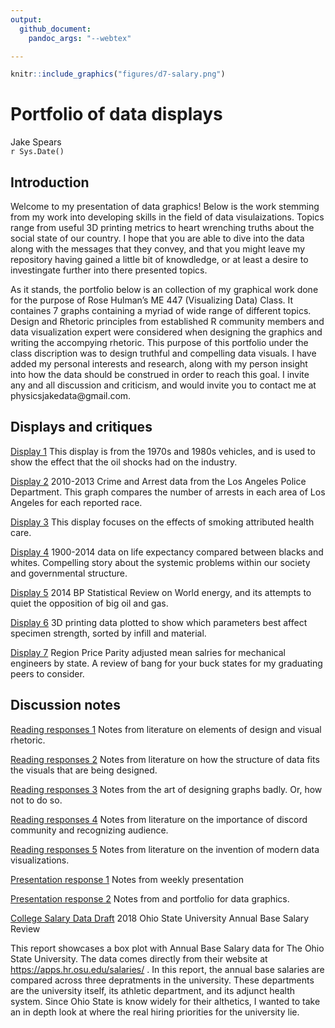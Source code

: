 ```yaml
---
output: 
  github_document:
    pandoc_args: "--webtex"

---
```

```r
knitr::include_graphics("figures/d7-salary.png")
```


# Portfolio of data displays 

Jake Spears  
`r Sys.Date()`  

## Introduction
Welcome to my presentation of data graphics! Below is the work stemming from my work into developing skills in the field of data visulaizations. Topics range from useful 3D printing metrics to heart wrenching truths about the social state of our country. I hope that you are able to dive into the data along with the messages that they convey, and that you might leave my repository having gained a little bit of knowdledge, or at least a desire to investingate further into there presented topics.

As it stands, the portfolio below is an collection of my graphical work done for the purpose of Rose Hulman's ME 447 (Visualizing Data) Class. It containes 7 graphs containing a myriad of wide range of different topics. Design and Rhetoric principles from established R community members and data visualization expert were considered when designing the graphics and writing the accompying rhetoric. This purpose of this portfolio under the class discription was to design truthful and compelling data visuals. I have added my personal interests and research, along with my person insight into how the data should be construed in order to reach this goal. I invite any and all discussion and criticism, and would invite you to contact me at physicsjakedata@gmail.com.


## Displays and critiques

[Display 1](reports/d1-mpg-report.md) This display is from the 1970s and 1980s vehicles, and is used to show the effect that the oil shocks had on the industry.

[Display 2](reports/d2-report.md) 2010-2013 Crime and Arrest data from the Los Angeles Police Department. This graph compares the number of arrests in each area of Los Angeles for each reported race.

[Display 3](reports/d3-smoking-report.md) This display focuses on the effects of smoking attributed health care.

[Display 4](reports/d4-mortality-figure.md) 1900-2014 data on life expectancy compared between blacks and whites. Compelling story about the systemic problems within our society and governmental structure.

[Display 5](reports/d5-gas-report.md) 2014 BP Statistical Review on World energy, and its attempts to quiet the opposition of big oil and gas.

[Display 6](reports/d6-3dprinting-report.md) 3D printing data plotted to show which parameters best affect specimen strength, sorted by infill and material.

[Display 7](reports/d7-salary-report.md) Region Price Parity adjusted mean salries for mechanical engineers by state. A review of bang for your buck states for my graduating peers to consider.

Discussion notes
----------------

[Reading responses 1](reports/reading-responses-w2.md) Notes from literature on elements of design and visual rhetoric.

[Reading responses 2](reports/reading-responses-w4.md) Notes from literature on how the structure of data fits the visuals that are being designed.

[Reading responses 3](reports/reading-responses-w6.md) Notes
from the art of designing graphs badly. Or, how not to do so.

[Reading responses 4](reports/w8-reading-responses.md) Notes from literature on the importance of discord community and recognizing audience.

[Reading responses 5](reports/w10-reading-responses.md) Notes from literature on the invention of modern data visualizations.

[Presentation response 1](reports/d1-presentation-prompts.md) Notes from weekly presentation

[Presentation response 2](reports/d2-presentation-responses.md) Notes from and portfolio for data graphics.

[College Salary Data Draft](reports/d1-report.md) 2018 Ohio State University Annual Base Salary Review

This report showcases a box plot with Annual Base Salary data for The Ohio State University. The data comes directly from their website at <https://apps.hr.osu.edu/salaries/> . In this report, the annual base salaries are compared across three depratments in the university. These departments are the university itself, its athletic department, and its adjunct health system. Since Ohio State is know widely for their althetics, I wanted to take an in depth look at where the real hiring priorities for the university lie.
